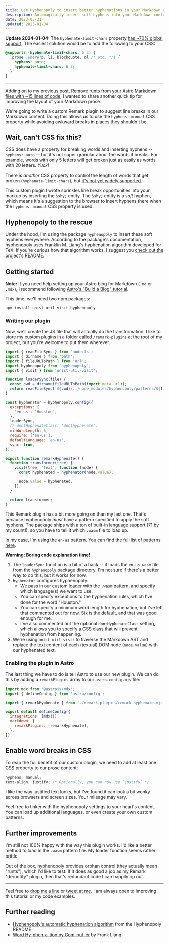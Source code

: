 ```yaml
---
title: Use Hyphenopoly to insert better hyphenations in your Markdown content
description: Automagically insert soft hyphens into your Markdown content using Frank Liang's LaTeX algorithm.
date: 2023-03-31
updated: 2023-01-04
---
```


**Update 2024-01-04:** The `hyphenate-limit-chars` property [has ~70% global support](https://caniuse.com/mdn-css_properties_hyphenate-limit-chars). The easiest solution would be to add the following to your CSS:

```css
@supports (hyphenate-limit-chars: 6 3) {
  .prose :where(p, li, blockquote, dl /* etc. */) {
    hyphens: auto;
    hyphenate-limit-chars: 6 3;
  }
}
```

---

Adding on to my previous post, [Remove runts from your Astro Markdown files with ~15 lines of code](/blog/remove-runts-markdown), I wanted to share another quick tip for improving the layout of your Markdown prose.

We're going to write a custom Remark plugin to suggest line breaks in our Markdown content. Doing this allows us to use the `hyphens: manual` CSS property while avoiding awkward breaks in places they shouldn't be.

## Wait, can't CSS fix this?

CSS does have a property for breaking words and inserting hyphens -- `hyphens: auto` -- but it's not super granular about the words it breaks. For example, words with only 5 letters will get broken just as easily as words with 20 letters. _Yuck!_

There is _another_ CSS property to control the length of words that get broken (`hyphenate-limit-chars`), but [it's not yet widely supported](https://developer.mozilla.org/en-US/docs/Web/CSS/hyphenate-limit-chars).

This custom plugin I wrote sprinkles line break opportunities into your markup by inserting the `&shy;` entity. The `&shy;` entity is a _soft_ hyphen, which means it's a suggestion to the browser to insert hyphens there when the `hyphens: manual` CSS property is used.

## Hyphenopoly to the rescue

Under the hood, I'm using the package `hyphenopoly` to insert these soft hyphens everywhere. According to the package's documentation, hyphenopoly uses Franklin M. Liang's hyphenation algorithm developed for TeX. If you're curious how that algorithm works, I suggest you [check out the project's README](https://github.com/mnater/Hyphenopoly/blob/master/README.md#user-content-automatic-hyphenation).

## Getting started

**Note:** If you need help setting up your Astro blog for Markdown (`.md` or `.mdx`), I recommend following [Astro's "Build a Blog" tutorial](https://docs.astro.build/en/tutorial/0-introduction/).

This time, we'll need two npm packages:

```bash
npm install unist-util-visit hyphenopoly
```

### Writing our plugin

Now, we'll create the JS file that will actually do the transformation. I like to store my custom plugins in a folder called `/remark-plugins` at the root of my project, but you're welcome to put them wherever.

```js title="remark-plugins/remark-hyphenate.mjs" showLineNumbers {18}
import { readFileSync } from 'node:fs';
import { dirname } from 'path';
import { fileURLToPath } from 'url';
import hyphenopoly from 'hyphenopoly';
import { visit } from 'unist-util-visit';

function loaderSync(file) {
  const cwd = dirname(fileURLToPath(import.meta.url));
  return readFileSync(`${cwd}/../node_modules/hyphenopoly/patterns/${file}`);
}

const hyphenator = hyphenopoly.config({
  exceptions: {
    'en-us': 'Houston',
  },
  loaderSync,
  // dontHyphenateClass: 'donthyphenate',
  minWordLength: 6,
  require: ['en-us'],
  defaultLanguage: 'en-us',
  sync: true,
});

export function remarkHyphenate() {
  function transformer(tree) {
    visit(tree, 'text', function (node) {
      const hyphenated = hyphenator(node.value);

      node.value = hyphenated;
    });
  }

  return transformer;
}
```

This Remark plugin has a bit more going on than my last one. That's because hyphenopoly _must_ have a pattern specified to apply the soft hyphens. The package ships with a ton of built-in language support (71 by my count!), so you have to tell it which `.wasm` file to load up.

In my case, I'm using the `en-us` pattern. [You can find the full list of patterns here](https://github.com/mnater/Hyphenopoly/tree/master/patterns).

**Warning: Boring code explanation time!**

1. The `loaderSync` function is a bit of a hack -- it loads the `en-us.wasm` file from the `hyphenopoly` package directory. I'm not sure if there's a better way to do this, but it works for now.
2. `hyphenator` configures hyphenopoly:
   - We pass in our custom loader with the `.wasm` pattern, and specify which language(s) we want to use.
   - You can specify exceptions to the hyphenation rules, which I've done for the word "Houston."
   - You can specify a minimum word length for hyphenation, but I've left that commented out for now. Six is the default, and that was good enough for me.
   - I've also commented out the optional `dontHyphenateClass` setting, which allows you to specify a CSS class that will prevent hyphenation from happening.
3. We're using `unist-util-visit` to traverse the Markdown AST and replace the text content of each (textual) DOM node (`node.value`) with our hyphenated text.

### Enabling the plugin in Astro

The last thing we have to do is tell Astro to use our new plugin. We can do this by adding a `remarkPlugins` array to our `astro.config.mjs` file:

```js title="astro.config.mjs" {4,9}
import mdx from '@astrojs/mdx';
import { defineConfig } from 'astro/config';

import { remarkHyphenate } from './remark-plugins/remark-hyphenate.mjs';

export default defineConfig({
  integrations: [mdx()],
  markdown: {
    remarkPlugins: [remarkHyphenate],
  },
});
```

## Enable word breaks in CSS

To reap the full benefit of our custom plugin, we need to add at least one CSS property to our prose content:

```css
hyphens: manual;
text-align: justify; /* Optionally, you can now use `justify` */
```

I like the way justified text looks, but I've found it can look a bit wonky across browsers and screen sizes. Your mileage may vary.

Feel free to tinker with the hyphenopoly settings to your heart's content. You can load up additional languages, or even create your own custom patterns.

## Further improvements

I'm still not 100% happy with the way this plugin works. I'd like a better method to load in the `.wasm` pattern file. My loader function seems rather brittle.

Out of the box, hyphenopoly provides orphan control (they actually mean "runts"), which I'd like to test. If it does as good a job as my Remark "deruntify" plugin, then that's redundant code I can happily rip out.

---

Feel free to [drop me a line](mailto:john@eatmon.co) or [tweet at me](https://twitter.com/johneatmon_). I am always open to improving this tutorial or my code examples.

## Further reading

- [Hyphenopoly's automatic hyphenation algorithm](https://github.com/mnater/Hyphenopoly/blob/master/README.md#user-content-automatic-hyphenation) from the Hyphenopoly README
- [Word Hy-phen-a-tion by Com-put-er](https://www.tug.org/docs/liang/) by Frank Liang
